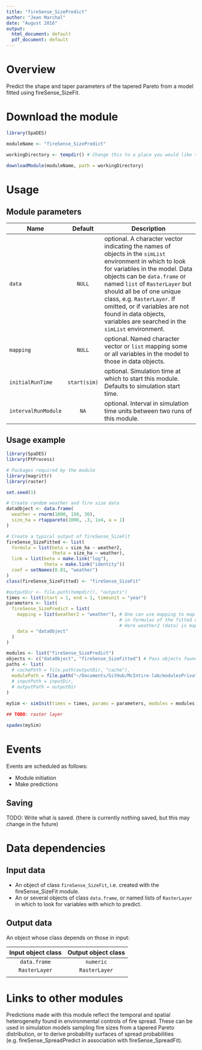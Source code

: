 ```yaml
---
title: "fireSense_SizePredict"
author: "Jean Marchal"
date: "August 2016"
output:
  html_document: default
  pdf_document: default
---
```


# Overview
Predict the shape and taper parameters of the tapered Pareto from a model fitted using fireSense_SizeFit.

# Download the module
```r
library(SpaDES)

moduleName <- "fireSense_SizePredict"

workingDirectory <- tempdir() # Change this to a place you would like to put the module, if desired.

downloadModule(moduleName, path = workingDirectory)
```

# Usage
## Module parameters
Name|Default|Description
----|:-------:|---------------------------------------------------------------------
`data`|`NULL`|optional. A character vector indicating the names of objects in the `simList` environment in which to look for variables in the model. Data objects can be `data.frame` or named `list` of `RasterLayer` but should all be of one unique class, e.g. `RasterLayer`. If omitted, or if variables are not found in data objects, variables are searched in the `simList` environment.
`mapping`|`NULL`|optional. Named character vector or `list` mapping some or all variables in the model to those in data objects.
`initialRunTime`|`start(sim)`|optional. Simulation time at which to start this module. Defaults to simulation start time.
`intervalRunModule`|`NA`|optional. Interval in simulation time units between two runs of this module.

## Usage example
```r
library(SpaDES)
library(PtProcess)

# Packages required by the module
library(magrittr)
library(raster)

set.seed(1)

# Create random weather and fire size data
dataObject <- data.frame(
  weather = rnorm(1000, 150, 30),
  size_ha = rtappareto(1000, .3, 1e4, a = 1)
)

# Create a typical output of fireSense_SizeFit
fireSense_SizeFitted <- list(
  formula = list(beta = size_ha ~ weather2,
                 theta = size_ha ~ weather),
  link = list(beta = make.link("log"),
              theta = make.link("identity"))
  coef = setNames(0.01, "weather")
)
class(fireSense_SizeFitted) <- "fireSense_SizeFit"

#outputDir <- file.path(tempdir(), "outputs")
times <- list(start = 1, end = 1, timeunit = "year")
parameters <- list(
  fireSense_SizePredict = list(
    mapping = list(weather2 = "weather"), # One can use mapping to map variables in data to those
                                          # in formulas of the fitted object.
                                          # Here weather2 (data) is mapped to weather (formula).
    data = "dataObject"
  )
)

modules <- list("fireSense_SizePredict")
objects <- c("dataObject", "fireSense_SizeFitted") # Pass objects found in the global environment to the simList environment
paths <- list(
  # cachePath = file.path(outputDir, "cache"),
  modulePath = file.path("~/Documents/GitHub/McIntire-lab/modulesPrivate/") ## TODO: change this to tempdir()
  # inputPath = inputDir,
  # outputPath = outputDir
)
 
mySim <- simInit(times = times, params = parameters, modules = modules, objects = objects, paths = paths)

## TODO: raster layer

spades(mySim)
```

# Events
Events are scheduled as follows:

- Module initiation
- Make predictions

## Saving
TODO: Write what is saved. (there is currently nothing saved, but this may change in the future)

# Data dependencies
## Input data
- An object of class `fireSense_SizeFit`, i.e. created with the fireSense_SizeFit module.
- An or several objects of class `data.frame`, or named lists of `RasterLayer` in which to look for variables with which to predict.

## Output data
An object whose class depends on those in input:

Input object class | Output object class
:-:|:-:
`data.frame` | `numeric`
`RasterLayer` | `RasterLayer`
||

# Links to other modules
Predictions made with this module reflect the temporal and spatial heterogeneity found in environmental controls of fire spread. These can be used in simulation models sampling fire sizes from a tapered Pareto distribution, or to derive probability surfaces of spread probabilities (e.g. fireSense_SpreadPredict in association with fireSense_SpreadFit).

